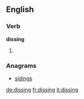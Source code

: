 {{also|Dissing}}
==English==

===Verb===
'''dissing'''

# {{present participle of|[[diss]]}}

===Anagrams===
* [[sidings#English|sidings]]

[[de:dissing]]
[[fr:dissing]]
[[it:dissing]]